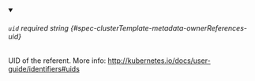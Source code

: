 
<details className="config-field" data-expandable="false" open>
<summary>

###### `uid` <span className="config-field-required" data-required="false">required</span> <span className="config-field-type">string</span> <span className="config-field-default"></span> <span className="config-field-enum"></span> {#spec-clusterTemplate-metadata-ownerReferences-uid}

UID of the referent.
More info: http://kubernetes.io/docs/user-guide/identifiers#uids

</summary>



</details>
